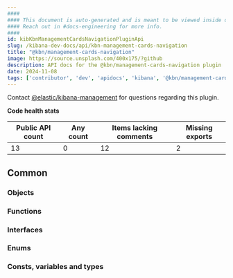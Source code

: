 ```yaml
---
####
#### This document is auto-generated and is meant to be viewed inside our experimental, new docs system.
#### Reach out in #docs-engineering for more info.
####
id: kibKbnManagementCardsNavigationPluginApi
slug: /kibana-dev-docs/api/kbn-management-cards-navigation
title: "@kbn/management-cards-navigation"
image: https://source.unsplash.com/400x175/?github
description: API docs for the @kbn/management-cards-navigation plugin
date: 2024-11-08
tags: ['contributor', 'dev', 'apidocs', 'kibana', '@kbn/management-cards-navigation']
---
```




Contact [@elastic/kibana-management](https://github.com/orgs/elastic/teams/kibana-management) for questions regarding this plugin.

**Code health stats**

| Public API count  | Any count | Items lacking comments | Missing exports |
|-------------------|-----------|------------------------|-----------------|
| 13 | 0 | 12 | 2 |

## Common

### Objects
<DocDefinitionList data={kbnManagementCardsNavigationObj.common.objects}/>

### Functions
<DocDefinitionList data={kbnManagementCardsNavigationObj.common.functions}/>

### Interfaces
<DocDefinitionList data={kbnManagementCardsNavigationObj.common.interfaces}/>

### Enums
<DocDefinitionList data={kbnManagementCardsNavigationObj.common.enums}/>

### Consts, variables and types
<DocDefinitionList data={kbnManagementCardsNavigationObj.common.misc}/>


